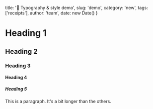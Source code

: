 
  title: '🔧 Typography & style demo',
  slug: 'demo',
  category: 'new',
  tags: ['receipts'],
  author: 'team',
  date: new Date()
}

<Post meta={meta}>

# Heading 1

## Heading 2

### Heading 3

#### Heading 4

##### Heading 5

This is a paragraph. It's a bit longer than the others.

</Post>
